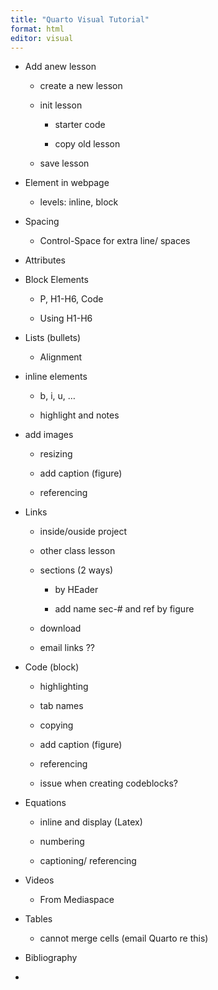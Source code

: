 ```yaml
---
title: "Quarto Visual Tutorial"
format: html
editor: visual
---
```


-   Add anew lesson

    -   create a new lesson

    -   init lesson

        -   starter code

        -   copy old lesson

    -   save lesson

-   Element in webpage

    -   levels: inline, block

-   Spacing

    -   Control-Space for extra line/ spaces

-   Attributes

-   Block Elements

    -   P, H1-H6, Code

    -   Using H1-H6

-   Lists (bullets)

    -   Alignment

-   inline elements

    -   b, i, u, ...

    -   highlight and notes

-   add images

    -   resizing

    -   add caption (figure)

    -   referencing

-   Links

    -   inside/ouside project

    -   other class lesson

    -   sections (2 ways)

        -   by HEader

        -   add name sec-# and ref by figure

    -   download

    -   email links ??

-   Code (block)

    -   highlighting

    -   tab names

    -   copying

    -   add caption (figure)

    -   referencing

    -   <div>

        issue when creating codeblocks?

        </div>

-   Equations

    -   inline and display (Latex)

    -   numbering

    -   captioning/ referencing

-   Videos

    -   From Mediaspace

-   Tables

    -   cannot merge cells (email Quarto re this)

-   Bibliography

-   
